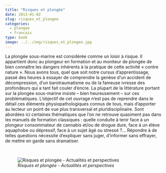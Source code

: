 ```yaml
---
title: "Risques et plongée"
date: 2013-01-02
slug: risques_et_plongee
categories:
  - plongee
  - francais
type: book
image: ../../img/risques_et_plongee.jpg
---
```


La plongée sous-marine est considérée comme un loisir à risque.
Il appartient donc au plongeur en formation et au moniteur de plongée de bien connaître les dangers inhérents à la pratique de cette activité « contre nature ».
Nous avons tous, quel que soit notre cursus d’apprentissage, passé des heures à essayer de comprendre la genèse d’un accident de décompression, d’un barotraumatisme ou de la fameuse ivresse des profondeurs qui a tant fait couler d’encre.
La plupart de la littérature portant sur la plongée sous-marine insiste – bien heureusement – sur ces problématiques.
L’objectif de cet ouvrage n’est pas de reprendre dans le détail ces éléments physiopathologiques connus de tous, mais d’apporter au lecteur un point de vue plus transversal et pluridisciplinaire.
Sont abordées ici certaines thématiques que l’on ne retrouve quasiment pas dans les manuels de formation classiques : quelle conduite à tenir face à un plongeur consommateur de cannabis et/ou de drogue dure, face à un élève aquaphobe ou dépressif, face à un sujet âgé ou stressé ?…
Répondre à de telles questions nécessite d’expliquer sans juger, d’informer sans effrayer, de mettre en garde sans dramatiser.

<br>

![_Risques et plongée - Actualités et perspectives_](../../img/risques_et_plongee.jpg)

